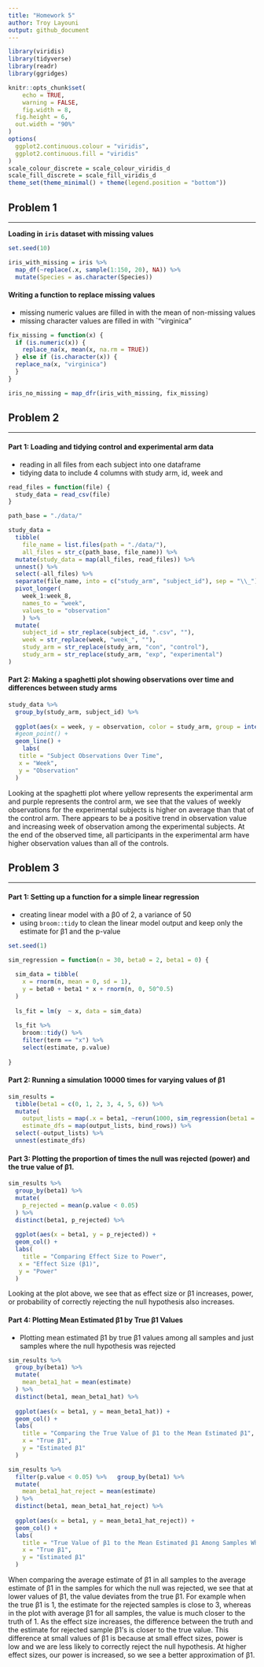 ```yaml
---
title: "Homework 5"
author: Troy Layouni
output: github_document
---
```


```r
library(viridis)
library(tidyverse)
library(readr)
library(ggridges)

knitr::opts_chunk$set(
	echo = TRUE,
	warning = FALSE,
	fig.width = 8, 
  fig.height = 6,
  out.width = "90%"
)
options(
  ggplot2.continuous.colour = "viridis",
  ggplot2.continuous.fill = "viridis"
)
scale_colour_discrete = scale_colour_viridis_d
scale_fill_discrete = scale_fill_viridis_d
theme_set(theme_minimal() + theme(legend.position = "bottom"))
```

## Problem 1
***

**Loading in `iris` dataset with missing values**

```r
set.seed(10)

iris_with_missing = iris %>% 
  map_df(~replace(.x, sample(1:150, 20), NA)) %>%
  mutate(Species = as.character(Species))
```

#### Writing a function to replace missing values 

* missing numeric values are filled in with the mean of non-missing values 
* missing character values are filled in with `"virginica"

```r
fix_missing = function(x) {
  if (is.numeric(x)) {
    replace_na(x, mean(x, na.rm = TRUE))
  } else if (is.character(x)) {
  replace_na(x, "virginica")
  }
}

iris_no_missing = map_dfr(iris_with_missing, fix_missing)
```

## Problem 2
***

#### Part 1: Loading and tidying control and experimental arm data 

* reading in all files from each subject into one dataframe
* tidying data to include 4 columns with study arm, id, week and 


```r
read_files = function(file) {
  study_data = read_csv(file)
}

path_base = "./data/"

study_data = 
  tibble(
    file_name = list.files(path = "./data/"),
    all_files = str_c(path_base, file_name)) %>% 
  mutate(study_data = map(all_files, read_files)) %>% 
  unnest() %>% 
  select(-all_files) %>% 
  separate(file_name, into = c("study_arm", "subject_id"), sep = "\\_") %>% 
  pivot_longer(
    week_1:week_8, 
    names_to = "week", 
    values_to = "observation"
    ) %>% 
  mutate(
    subject_id = str_replace(subject_id, ".csv", ""),
    week = str_replace(week, "week_", ""),
    study_arm = str_replace(study_arm, "con", "control"),
    study_arm = str_replace(study_arm, "exp", "experimental")
)
```

#### Part 2: Making a spaghetti plot showing observations over time and differences between study arms

```r
study_data %>% 
  group_by(study_arm, subject_id) %>% 
  
  ggplot(aes(x = week, y = observation, color = study_arm, group = interaction(study_arm, subject_id))) +
  #geom_point() + 
  geom_line() +
    labs(
   title = "Subject Observations Over Time",
   x = "Week",
   y = "Observation"
  ) 
```

Looking at the spaghetti plot where yellow represents the experimental arm and purple represents the control arm, we see that the values of weekly observations for the experimental subjects is higher on average than that of the control arm. There appears to be a positive trend in observation value and increasing week of observation among the experimental subjects. At the end of the observed time, all participants in the experimental arm have higher observation values than all of the controls. 

## Problem 3
***

#### Part 1: Setting up a function for a simple linear regression

* creating linear model with a  β0 of 2, a variance of 50
* using `broom::tidy` to clean the linear model output and keep only the estimate for  β1 and the p-value

```r
set.seed(1)

sim_regression = function(n = 30, beta0 = 2, beta1 = 0) {
   
  sim_data = tibble(
    x = rnorm(n, mean = 0, sd = 1),
    y = beta0 + beta1 * x + rnorm(n, 0, 50^0.5)
  )
  
  ls_fit = lm(y  ~ x, data = sim_data)
  
  ls_fit %>% 
    broom::tidy() %>% 
    filter(term == "x") %>%
    select(estimate, p.value)
  
}
```

#### Part 2: Running a simulation 10000 times for varying values of β1

```r
sim_results = 
  tibble(beta1 = c(0, 1, 2, 3, 4, 5, 6)) %>% 
  mutate(
    output_lists = map(.x = beta1, ~rerun(1000, sim_regression(beta1 = .x))),
    estimate_dfs = map(output_lists, bind_rows)) %>%
  select(-output_lists) %>% 
  unnest(estimate_dfs)
```

#### Part 3: Plotting the proportion of times the null was rejected (power) and the true value of  β1. 

```r
sim_results %>% 
  group_by(beta1) %>% 
  mutate(
    p_rejected = mean(p.value < 0.05)
  ) %>% 
  distinct(beta1, p_rejected) %>% 
  
  ggplot(aes(x = beta1, y = p_rejected)) +
  geom_col() +
  labs(
    title = "Comparing Effect Size to Power",
   x = "Effect Size (β1)",
   y = "Power"
  ) 
```

Looking at the plot above, we see that as effect size or β1 increases, power, or probability of correctly rejecting the null hypothesis also increases. 

#### Part 4: Plotting Mean Estimated β1 by True β1 Values

* Plotting mean estimated β1 by true β1 values among all samples and just samples where the null hypothesis was rejected

```r
sim_results %>% 
  group_by(beta1) %>% 
  mutate(
    mean_beta1_hat = mean(estimate)
  ) %>% 
  distinct(beta1, mean_beta1_hat) %>% 
  
  ggplot(aes(x = beta1, y = mean_beta1_hat)) +
  geom_col() +
  labs(
    title = "Comparing the True Value of β1 to the Mean Estimated β1",
    x = "True β1",
    y = "Estimated β1"
  )

sim_results %>% 
  filter(p.value < 0.05) %>%   group_by(beta1) %>% 
  mutate(
    mean_beta1_hat_reject = mean(estimate)
  ) %>% 
  distinct(beta1, mean_beta1_hat_reject) %>%
 
  ggplot(aes(x = beta1, y = mean_beta1_hat_reject)) +
  geom_col() +
  labs(
    title = "True Value of β1 to the Mean Estimated β1 Among Samples Where the Null was Rejected",
    x = "True β1",
    y = "Estimated β1"
  ) 
```

When comparing the average estimate of β1 in all samples to the average estimate of β1 in the samples for which the null was rejected, we see that at lower values of β1, the value deviates from the true β1. For example when the true β1 is 1, the estimate for the rejected samples is close to 3, whereas in the plot with average β1 for all samples, the value is much closer to the truth of 1. As the effect size increases, the difference between the truth and the estimate for rejected sample β1's is closer to the true value. This difference at small values of β1 is because at small effect sizes, power is low and we are less likely to correctly reject the null hypothesis. At higher effect sizes, our power is increased, so we see a better approximation of β1. 




